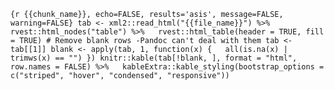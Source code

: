 ```{r {{chunk_name}}, echo=FALSE, results='asis', message=FALSE, warning=FALSE}
tab <- xml2::read_html("{{file_name}}") %>%
  rvest::html_nodes("table") %>%
  rvest::html_table(header = TRUE, fill = TRUE)
# Remove blank rows -Pandoc can't deal with them
tab <- tab[[1]]
blank <- apply(tab, 1, function(x) {
  all(is.na(x) | trimws(x) == "")
})
knitr::kable(tab[!blank, ], format = "html", row.names = FALSE) %>%
  kableExtra::kable_styling(bootstrap_options = c("striped", "hover", "condensed", "responsive"))
```

